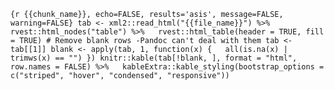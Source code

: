 ```{r {{chunk_name}}, echo=FALSE, results='asis', message=FALSE, warning=FALSE}
tab <- xml2::read_html("{{file_name}}") %>%
  rvest::html_nodes("table") %>%
  rvest::html_table(header = TRUE, fill = TRUE)
# Remove blank rows -Pandoc can't deal with them
tab <- tab[[1]]
blank <- apply(tab, 1, function(x) {
  all(is.na(x) | trimws(x) == "")
})
knitr::kable(tab[!blank, ], format = "html", row.names = FALSE) %>%
  kableExtra::kable_styling(bootstrap_options = c("striped", "hover", "condensed", "responsive"))
```

